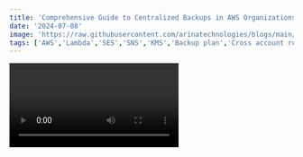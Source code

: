 ```yaml
---
title: 'Comprehensive Guide to Centralized Backups in AWS Organizations'
date: '2024-07-08'
image: 'https://raw.githubusercontent.com/arinatechnologies/blogs/main/images/centralizedbackupsawsorganizations.webp'
tags: ['AWS','Lambda','SES','SNS','KMS','Backup plan','Cross account rules','AWS GuardDuty','AWS Config','AWS CloudTrail','IAM']
---
```

<Video id="nnQ642J3Ar4" title="Comprehensive Guide to Centralized Backups in AWS Organizations"/>
### Centralized Management of AWS Services Using AWS Organizations

AWS Organizations provides a unified way to manage and govern your AWS environment as it grows. This blog post details how you can use AWS Organizations to centrally manage your services, thereby simplifying administration, improving security, and reducing operational costs. 

#### **Why Use AWS Organizations?**

AWS Organizations enables centralized management of billing, control access, compliance, security, and resource sharing across AWS accounts. Instead of managing services individually in each account, AWS Organizations lets you administer them from a single location.

### **Advantages of Centralized Management:**

a. **Efficiency:** Manage multiple AWS accounts from a single control point.
b. **Cost Savings:** Reduce operational costs through centralized management.
c. **Enhanced Security:** Apply consistent policies and compliance standards across all accounts.
d. **Simplified Operations:** Streamline monitoring, backup, and administrative tasks.

### **Step-by-Step Guide to Centralized Backup Management**
![Backup](https://raw.githubusercontent.com/arinatechnologies/blogs/a5282c37969dbc4f29cc9c666dcf397141a2058a/images/centralizedbackupsinaws/awsbackup.webp)

Managing backups across multiple AWS accounts can be complex. AWS Backup allows you to centralize and automate data protection across AWS services. Here’s how you can set up centralized backup management using AWS Organizations:

#### **1. Setting Up AWS Organizations:**

a. **Create an AWS Organization:**
   i) Navigate to the AWS Organizations console.
  ii) Click on "Create organization" and follow the prompts.

b. **Add Accounts to Your Organization:**
   i) Add existing accounts or create new ones.
  ii) Ensure all accounts you want to manage are part of the organization.

#### **2. Enabling Centralized Backup:**
![Enabling](https://raw.githubusercontent.com/arinatechnologies/blogs/a5282c37969dbc4f29cc9c666dcf397141a2058a/images/centralizedbackupsinaws/backuppolicies.webp)

a. **Navigate to AWS Backup:**
   i) Open the AWS Backup console from the management account.
  ii) This is where you'll configure backup plans and policies.

b. **Create a Backup Plan:**
![Create](https://raw.githubusercontent.com/arinatechnologies/blogs/a5282c37969dbc4f29cc9c666dcf397141a2058a/images/centralizedbackupsinaws/createpolicy.webp)
   i) Click on "Create backup plan."
  ii) Define your backup rules (e.g., frequency, retention period).
   - Specify the resources to back up (e.g., EC2 instances, RDS databases).

c. **Assign the Backup Plan:**
   i) Use tags to assign resources to the backup plan.
  ii) For instance, tag all EC2 instances you want to back up with `Backup:Production`.

#### **3. Delegating Administration:**
![Delegating](https://raw.githubusercontent.com/arinatechnologies/blogs/a5282c37969dbc4f29cc9c666dcf397141a2058a/images/centralizedbackupsinaws/delgadministartion.webp)

a. **Create a Delegated Administrator Account:**
   i) Designate one account as the delegated administrator.
  ii) This account will handle backup management for all other accounts.

b. **Set Up Cross-Account Roles:**
   i) Create IAM roles in each member account.
  ii) Assign these roles the necessary permissions for backup operations.
 iii) Ensure the roles allow cross-account access to the delegated administrator account.

#### **4. Configuring Backup Policies:**

a. **Enable Backup Policies:**
   i) From the AWS Backup console, enable backup policies.
  ii) Define and apply these policies to all accounts within the organization.

b. **Monitor Backups:**
   i) Use AWS Backup's centralized dashboard to monitor the status of your backups.
  ii) Set up notifications for backup failures or successes.

#### **5. Using Additional AWS Services:**

AWS Organizations supports various other services that can be centrally managed. Some examples include:

- a. **AWS GuardDuty:** Centralized threat detection.
- b. **AWS Config:** Compliance auditing and monitoring.
- c. **AWS CloudTrail:** Logging and monitoring account activity.
- d. **AWS Identity and Access Management (IAM):** Centralized access control and user management.

Ready to take your cloud infrastructure to the next level? Please reach out to us [ Contact Us](https://www.arinatechnologies.com/contact) <br/>
### **Conclusion**

Leveraging AWS Organizations can streamline the management of your AWS environment, ensuring consistent backup policies, enhancing security, and reducing operational overhead. Centralized management not only simplifies your administrative tasks but also provides a unified view of your organization's compliance and security posture.

---


# Other Blogs
[Enhance Cloud Security: Permission Sets in AWS Organizations!](https://www.arinatechnologies.com/posts/permission-sets)<br/>
[Azure Messaging: Service Bus, Event Hub & Event Grid](https://www.arinatechnologies.com/posts/az-messaging)<br/>
[A Detailed Overview Of AWS SES and Monitoring](https://www.arinatechnologies.com/posts/AWS%20SES)
